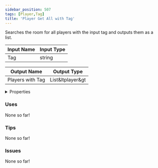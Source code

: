 ```yaml
---
sidebar_position: 507
tags: [Player,Tag]
title: 'Player Get All with Tag'
---
```


Searches the room for all players with the input tag and outputs them as a list.



<DocusaurusSvg />

| Input Name | Input Type |
|-----------|-----------|
| Tag | string |

| Output Name | Output Type |
|-----------|-----------|
| Players with Tag | List&ltplayer&gt |


<details>
  <summary>Properties</summary>
  <div>
    <div>
    <table>
      <thead>
        <tr>
          <th>Is beta required?</th>
          <th>No</th>
        </tr>
        <tr>
          <th>Is this chip a trolling risk?</th>
          <th>No</th>
        </tr>
        <tr>
          <th>Is this chip a role assignment risk?</th>
          <th>No</th>
        </tr>
        <tr>
          <th>Chip UUID</th>
          <th>8286a047-19a2-4ad0-bdec-833f35adf4f2</th>
        </tr>
        <tr>
          <th>Room availability</th>
          <th>Available everywhere</th>
        </tr>
      </thead>
    </table>
    </div>
  </div>
</details>

### Uses

None so far!

### Tips

None so far!

### Issues

None so far!
